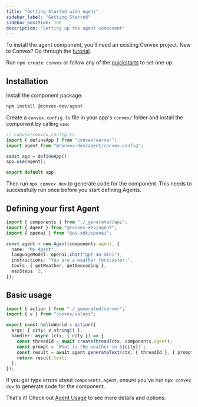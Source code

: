 ```yaml
---
title: "Getting Started with Agent"
sidebar_label: "Getting Started"
sidebar_position: 100
description: "Setting up the agent component"
---
```


To install the agent component, you'll need an existing Convex project. New to
Convex? Go through the [tutorial](https://docs.convex.dev/tutorial/).

Run `npm create convex` or follow any of the
[quickstarts](https://docs.convex.dev/home) to set one up.

## Installation

Install the component package:

```ts
npm install @convex-dev/agent
```

Create a `convex.config.ts` file in your app's `convex/` folder and install the
component by calling `use`:

```ts
// convex/convex.config.ts
import { defineApp } from "convex/server";
import agent from "@convex-dev/agent/convex.config";

const app = defineApp();
app.use(agent);

export default app;
```

Then run `npx convex dev` to generate code for the component. This needs to
successfully run once before you start defining Agents.

## Defining your first Agent

```ts
import { components } from "./_generated/api";
import { Agent } from "@convex-dev/agent";
import { openai } from "@ai-sdk/openai";

const agent = new Agent(components.agent, {
  name: "My Agent",
  languageModel: openai.chat("gpt-4o-mini"),
  instructions: "You are a weather forecaster.",
  tools: { getWeather, getGeocoding },
  maxSteps: 3,
});
```

## Basic usage

```ts
import { action } from "./_generated/server";
import { v } from "convex/values";

export const helloWorld = action({
  args: { city: v.string() },
  handler: async (ctx, { city }) => {
    const threadId = await createThread(ctx, components.agent);
    const prompt = `What is the weather in ${city}?`;
    const result = await agent.generateText(ctx, { threadId }, { prompt });
    return result.text;
  },
});
```

If you get type errors about `components.agent`, ensure you've run
`npx convex dev` to generate code for the component.

That's it! Check out [Agent Usage](./agent-usage.mdx) to see more details and
options.
